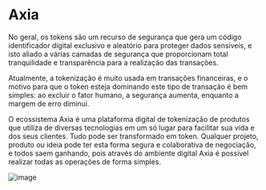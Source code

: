 # Axia

No geral, os tokens são um recurso de segurança que gera um código identificador digital exclusivo e aleatório para proteger dados sensíveis, e isto aliado a várias camadas de segurança que proporcionam total tranquilidade e transparência para a realização das transações.

Atualmente, a tokenização é muito usada em transações financeiras, e o motivo para que o token esteja dominando este tipo de transação é bem simples: ao excluir o fator humano, a segurança aumenta, enquanto a margem de erro diminui.

O ecossistema Axia é uma plataforma digital de tokenização de produtos que utiliza de diversas tecnologias em um só lugar para facilitar sua vida e dos seus clientes. Tudo pode ser transformado em token. Qualquer projeto, produto ou ideia pode ter esta forma segura e colaborativa de negociação, e todos saem ganhando, pois através do ambiente digital Axia é possível realizar todas as operações de forma simples.

![image](../img/about/eniatologin.png)
